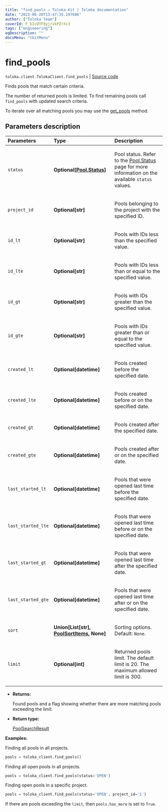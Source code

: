 ```yaml
---
title: "find_pools — Toloka-Kit | Toloka documentation"
date: "2023-06-20T13:47:35.197606"
author: ["Toloka Team"]
coverId: F_bIcOYF9yjrxkPZrXc3
tags: ["engineering"]
ogDescription: ""
docsMenu: "tkitMenu"
---
```


# find_pools

`toloka.client.TolokaClient.find_pools` | [Source code](https://github.com/Toloka/toloka-kit/blob/v1.2.0/src/client/__init__.py#L1613)

Finds pools that match certain criteria.

The number of returned pools is limited. To find remaining pools call `find_pools` with updated search criteria.

To iterate over all matching pools you may use the [get_pools](/docs/toloka-kit/reference/toloka.client.TolokaClient.get_pools) method.

## Parameters description

| Parameters | Type | Description |
| :----------| :----| :-----------|
`status`|**Optional\[[Pool.Status](/docs/toloka-kit/reference/toloka.client.pool.Pool.Status)\]**|<p>Pool status. Refer to the [Pool.Status](/docs/toloka-kit/reference/toloka.client.pool.Pool.Status) page for more information on the available `status` values.</p>
`project_id`|**Optional\[str\]**|<p>Pools belonging to the project with the specified ID.</p>
`id_lt`|**Optional\[str\]**|<p>Pools with IDs less than the specified value.</p>
`id_lte`|**Optional\[str\]**|<p>Pools with IDs less than or equal to the specified value.</p>
`id_gt`|**Optional\[str\]**|<p>Pools with IDs greater than the specified value.</p>
`id_gte`|**Optional\[str\]**|<p>Pools with IDs greater than or equal to the specified value.</p>
`created_lt`|**Optional\[datetime\]**|<p>Pools created before the specified date.</p>
`created_lte`|**Optional\[datetime\]**|<p>Pools created before or on the specified date.</p>
`created_gt`|**Optional\[datetime\]**|<p>Pools created after the specified date.</p>
`created_gte`|**Optional\[datetime\]**|<p>Pools created after or on the specified date.</p>
`last_started_lt`|**Optional\[datetime\]**|<p>Pools that were opened last time before the specified date.</p>
`last_started_lte`|**Optional\[datetime\]**|<p>Pools that were opened last time before or on the specified date.</p>
`last_started_gt`|**Optional\[datetime\]**|<p>Pools that were opened last time after the specified date.</p>
`last_started_gte`|**Optional\[datetime\]**|<p>Pools that were opened last time after or on the specified date.</p>
`sort`|**Union\[List\[str\], [PoolSortItems](/docs/toloka-kit/reference/toloka.client.search_requests.PoolSortItems), None\]**|<p>Sorting options. Default: `None`.</p>
`limit`|**Optional\[int\]**|<p>Returned pools limit. The default limit is 20. The maximum allowed limit is 300.</p>

* **Returns:**

  Found pools and a flag showing whether there are more matching pools exceeding the limit.

* **Return type:**

  [PoolSearchResult](/docs/toloka-kit/reference/toloka.client.search_results.PoolSearchResult)

**Examples:**

Finding all pools in all projects.

```python
pools = toloka_client.find_pools()
```

Finding all open pools in all projects.

```python
pools = toloka_client.find_pools(status='OPEN')
```

Finding open pools in a specific project.

```python
pools = toloka_client.find_pools(status='OPEN', project_id='1')
```

If there are pools exceeding the `limit`, then `pools.has_more` is set to `True`.